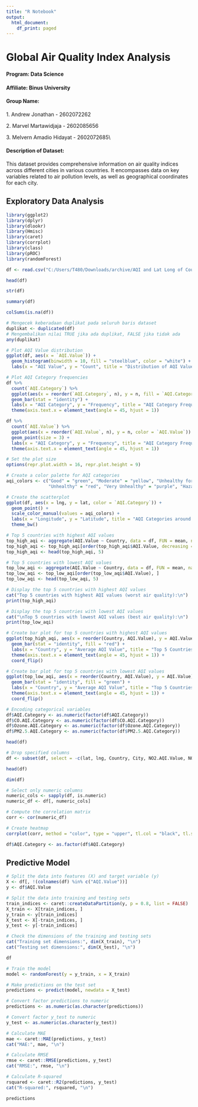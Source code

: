 ---
title: "R Notebook"
output:
  html_document:
    df_print: paged
---

# Global Air Quality Index Analysis

#### Program: Data Science

#### Affiliate: Binus University

#### Group Name:

1\. Andrew Jonathan - 2602072262

2\. Marvel Martawidjaja - 2602085656

3\. Melvern Amadio Hidayat - 2602072685\\

#### Description of Dataset:

This dataset provides comprehensive information on air quality indices across different cities in various countries. It encompasses data on key variables related to air pollution levels, as well as geographical coordinates for each city.

## **Exploratory Data Analysis**

```{r}
library(ggplot2)
library(dplyr)
library(dlookr)
library(Hmisc)
library(caret)
library(corrplot)
library(class)
library(pROC)
library(randomForest)
```

```{r}
df <- read.csv("C:/Users/T480/Downloads/archive/AQI and Lat Long of Countries.csv")
```

```{r}
head(df)
```

```{r}
str(df)
```

```{r}
summary(df)
```

```{r}
colSums(is.na(df))
```

```{r}
# Mengecek keberadaan duplikat pada seluruh baris dataset
duplikat <- duplicated(df)
# Mengembalikan nilai TRUE jika ada duplikat, FALSE jika tidak ada
any(duplikat)  
```

```{r}
# Plot AQI Value distribution
ggplot(df, aes(x = `AQI.Value`)) +
  geom_histogram(binwidth = 10, fill = "steelblue", color = "white") +
  labs(x = "AQI Value", y = "Count", title = "Distribution of AQI Values")
```

```{r}
# Plot AQI Category frequencies
df %>%
  count(`AQI.Category`) %>%
  ggplot(aes(x = reorder(`AQI.Category`, n), y = n, fill = `AQI.Category`)) +
  geom_bar(stat = "identity") +
  labs(x = "AQI Category", y = "Frequency", title = "AQI Category Frequencies") +
  theme(axis.text.x = element_text(angle = 45, hjust = 1))
```

```{r}
df %>%
  count(`AQI.Value`) %>%
  ggplot(aes(x = reorder(`AQI.Value`, n), y = n, color = `AQI.Value`)) +
  geom_point(size = 3) +
  labs(x = "AQI Category", y = "Frequency", title = "AQI Category Frequencies") +
  theme(axis.text.x = element_text(angle = 45, hjust = 1))
```

```{r}
# Set the plot size
options(repr.plot.width = 16, repr.plot.height = 9)

# Create a color palette for AQI categories
aqi_colors <- c("Good" = "green", "Moderate" = "yellow", "Unhealthy for Sensitive Groups" = "orange",
                "Unhealthy" = "red", "Very Unhealthy" = "purple", "Hazardous" = "maroon")

# Create the scatterplot
ggplot(df, aes(x = lng, y = lat, color = `AQI.Category`)) +
  geom_point() +
  scale_color_manual(values = aqi_colors) +
  labs(x = "Longitude", y = "Latitude", title = "AQI Categories around the world", color = "AQI Category") +
  theme_bw()
```

```{r}
# Top 5 countries with highest AQI values
top_high_aqi <- aggregate(AQI.Value ~ Country, data = df, FUN = mean, na.rm = TRUE)
top_high_aqi <- top_high_aqi[order(top_high_aqi$AQI.Value, decreasing = TRUE), ]
top_high_aqi <- head(top_high_aqi, 5)

# Top 5 countries with lowest AQI values
top_low_aqi <- aggregate(AQI.Value ~ Country, data = df, FUN = mean, na.rm = TRUE)
top_low_aqi <- top_low_aqi[order(top_low_aqi$AQI.Value), ]
top_low_aqi <- head(top_low_aqi, 5)

# Display the top 5 countries with highest AQI values
cat("Top 5 countries with highest AQI values (worst air quality):\n")
print(top_high_aqi)

# Display the top 5 countries with lowest AQI values
cat("\nTop 5 countries with lowest AQI values (best air quality):\n")
print(top_low_aqi)
```

```{r}
# Create bar plot for top 5 countries with highest AQI values
ggplot(top_high_aqi, aes(x = reorder(Country, AQI.Value), y = AQI.Value)) +
  geom_bar(stat = "identity", fill = "red") +
  labs(x = "Country", y = "Average AQI Value", title = "Top 5 Countries with Highest AQI Values") +
  theme(axis.text.x = element_text(angle = 45, hjust = 1)) +
  coord_flip()

# Create bar plot for top 5 countries with lowest AQI values
ggplot(top_low_aqi, aes(x = reorder(Country, AQI.Value), y = AQI.Value)) +
  geom_bar(stat = "identity", fill = "green") +
  labs(x = "Country", y = "Average AQI Value", title = "Top 5 Countries with Lowest AQI Values") +
  theme(axis.text.x = element_text(angle = 45, hjust = 1)) +
  coord_flip()
```

```{r}
# Encoding categorical variables
df$AQI.Category <- as.numeric(factor(df$AQI.Category))
df$CO.AQI.Category <- as.numeric(factor(df$CO.AQI.Category))
df$Ozone.AQI.Category <- as.numeric(factor(df$Ozone.AQI.Category))
df$PM2.5.AQI.Category <- as.numeric(factor(df$PM2.5.AQI.Category))

head(df)
```

```{r}
# Drop specified columns
df <- subset(df, select = -c(lat, lng, Country, City, NO2.AQI.Value, NO2.AQI.Category))

head(df)
```

```{r}
dim(df)
```

```{r}
# Select only numeric columns
numeric_cols <- sapply(df, is.numeric)
numeric_df <- df[, numeric_cols]

# Compute the correlation matrix
corr <- cor(numeric_df)

# Create heatmap
corrplot(corr, method = "color", type = "upper", tl.col = "black", tl.srt = 45)
```

```{r}
df$AQI.Category <- as.factor(df$AQI.Category)
```

## **Predictive Model**

```{r}
# Split the data into features (X) and target variable (y)
X <- df[, !(colnames(df) %in% c("AQI.Value"))]
y <- df$AQI.Value

# Split the data into training and testing sets
train_indices <- caret::createDataPartition(y, p = 0.8, list = FALSE)
X_train <- X[train_indices, ]
y_train <- y[train_indices]
X_test <- X[-train_indices, ]
y_test <- y[-train_indices]

# Check the dimensions of the training and testing sets
cat("Training set dimensions:", dim(X_train), "\n")
cat("Testing set dimensions:", dim(X_test), "\n")
```

```{r}
df

```

```{r}
# Train the model
model <- randomForest(y = y_train, x = X_train)

# Make predictions on the test set
predictions <- predict(model, newdata = X_test)

# Convert factor predictions to numeric
predictions <- as.numeric(as.character(predictions))

# Convert factor y_test to numeric
y_test <- as.numeric(as.character(y_test))

# Calculate MAE
mae <- caret::MAE(predictions, y_test)
cat("MAE:", mae, "\n")

# Calculate RMSE
rmse <- caret::RMSE(predictions, y_test)
cat("RMSE:", rmse, "\n")

# Calculate R-squared
rsquared <- caret::R2(predictions, y_test)
cat("R-squared:", rsquared, "\n")
```

```{r}
predictions
```

